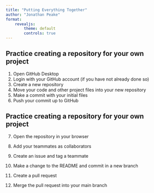 ```yaml
---
title: "Putting Everything Together"
author: "Jonathan Peake"
format: 
    revealjs:
        theme: default
        controls: true
---
```


## Practice creating a repository for your own project

1.  Open GitHub Desktop
2.  Login with your GitHub account (if you have not already done so)
3.  Create a new repository
4.  Move your code and other project files into your new repository
5.  Make a commit with your initial files
6.  Push your commit up to GitHub

## Practice creating a repository for your own project

7.  Open the repository in your browser

8.  Add your teammates as collaborators

9.  Create an issue and tag a teammate

10. Make a change to the README and commit in a new branch

11. Create a pull request

12. Merge the pull request into your main branch